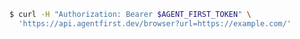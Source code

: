 ```bash
$ curl -H "Authorization: Bearer $AGENT_FIRST_TOKEN" \
  'https://api.agentfirst.dev/browser?url=https://example.com/'
```
